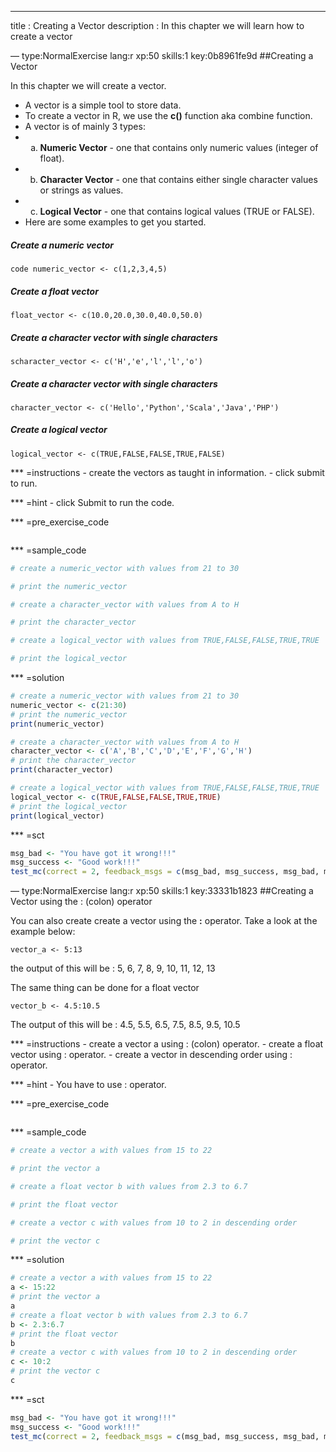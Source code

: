 ---
title       : Creating a Vector
description : In this chapter we will learn how to create a vector


--- type:NormalExercise lang:r xp:50 skills:1 key:0b8961fe9d
##Creating a Vector

In this chapter we will create a vector.

- A vector is a simple tool to store data.
- To create a vector in R, we use the **c()** function aka combine function.
- A vector is of mainly 3 types:
*   a. **Numeric Vector** - one that contains only numeric values (integer of float).
*   b. **Character Vector** - one that contains either single character values or strings as values.
*   c. **Logical Vector** - one that contains logical values (TRUE or FALSE).

- Here are some examples to get you started.

##### Create a numeric vector
```code numeric_vector <- c(1,2,3,4,5)```

##### Create a float vector
```float_vector <- c(10.0,20.0,30.0,40.0,50.0)```

##### Create a character vector with single characters
```scharacter_vector <- c('H','e','l','l','o')```

##### Create a character vector with single characters
```character_vector <- c('Hello','Python','Scala','Java','PHP')```

##### Create a logical vector
```logical_vector <- c(TRUE,FALSE,FALSE,TRUE,FALSE)```


*** =instructions
- create the vectors as taught in information.
- click submit to run.

*** =hint
- click Submit to run the code.

*** =pre_exercise_code
```r

```

*** =sample_code
```r
# create a numeric_vector with values from 21 to 30

# print the numeric_vector

# create a character_vector with values from A to H

# print the character_vector

# create a logical_vector with values from TRUE,FALSE,FALSE,TRUE,TRUE

# print the logical_vector

```

*** =solution
```r
# create a numeric_vector with values from 21 to 30
numeric_vector <- c(21:30)
# print the numeric_vector
print(numeric_vector)

# create a character_vector with values from A to H
character_vector <- c('A','B','C','D','E','F','G','H')
# print the character_vector
print(character_vector)

# create a logical_vector with values from TRUE,FALSE,FALSE,TRUE,TRUE
logical_vector <- c(TRUE,FALSE,FALSE,TRUE,TRUE)
# print the logical_vector
print(logical_vector)
```

*** =sct
```r
msg_bad <- "You have got it wrong!!!"
msg_success <- "Good work!!!"
test_mc(correct = 2, feedback_msgs = c(msg_bad, msg_success, msg_bad, msg_bad))

```

--- type:NormalExercise lang:r xp:50 skills:1 key:33331b1823
##Creating a Vector using the : (colon) operator

You can also create create a vector using the **:** operator.
Take a look at the example below:

```
vector_a <- 5:13
```
the output of this will be : 5, 6, 7, 8, 9, 10, 11, 12, 13

The same thing can be done for a float vector

```
vector_b <- 4.5:10.5
```

The output of this will be : 4.5, 5.5, 6.5, 7.5, 8.5, 9.5, 10.5


*** =instructions
- create a vector a using : (colon) operator.
- create a float vector using : operator.
- create a vector in descending order using : operator.

*** =hint
- You have to use : operator. 

*** =pre_exercise_code
```r

```

*** =sample_code
```r
# create a vector a with values from 15 to 22

# print the vector a

# create a float vector b with values from 2.3 to 6.7

# print the float vector

# create a vector c with values from 10 to 2 in descending order

# print the vector c

```

*** =solution
```r
# create a vector a with values from 15 to 22
a <- 15:22
# print the vector a
a
# create a float vector b with values from 2.3 to 6.7
b <- 2.3:6.7
# print the float vector
b
# create a vector c with values from 10 to 2 in descending order
c <- 10:2
# print the vector c
c
```

*** =sct
```r
msg_bad <- "You have got it wrong!!!"
msg_success <- "Good work!!!"
test_mc(correct = 2, feedback_msgs = c(msg_bad, msg_success, msg_bad, msg_bad))

```
